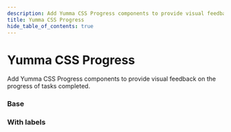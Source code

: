 ```yaml
---
description: Add Yumma CSS Progress components to provide visual feedback on the progress of tasks completed.
title: Yumma CSS Progress
hide_table_of_contents: true
---
```



# Yumma CSS Progress

Add Yumma CSS Progress components to provide visual feedback on the progress of tasks completed.

### Base

<Preview
  data = {base}
  noScroll
  useCenter
  useHeight = '40px'
  usePadding
  useTabs
  useVersion = '2974781'
/>

### With labels

<Preview
  data = {withLabels}
  useHeight = '150px'
  usePadding
  useTabs
  useVersion = '2974781'
/>